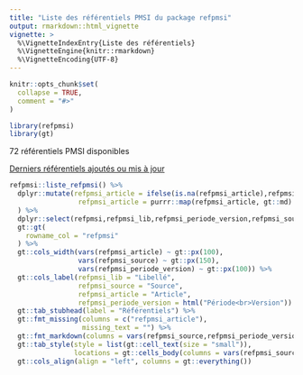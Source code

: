 ```yaml
---
title: "Liste des référentiels PMSI du package refpmsi"
output: rmarkdown::html_vignette
vignette: >
  %\VignetteIndexEntry{Liste des référentiels}
  %\VignetteEngine{knitr::rmarkdown}
  %\VignetteEncoding{UTF-8}
---
```


```r
knitr::opts_chunk$set(
  collapse = TRUE,
  comment = "#>"
)
```

```r
library(refpmsi)
library(gt)
```

72 référentiels PMSI disponibles  
  
[Derniers référentiels ajoutés ou mis à jour](https://denisgustin.github.io/refpmsi/articles/news.html)  


```r

refpmsi::liste_refpmsi() %>%
  dplyr::mutate(refpmsi_article = ifelse(is.na(refpmsi_article),refpmsi_article,glue::glue("[{refpmsi_article}]({refpmsi_article_lien})")),
                 refpmsi_article = purrr::map(refpmsi_article, gt::md)
  ) %>% 
  dplyr::select(refpmsi,refpmsi_lib,refpmsi_periode_version,refpmsi_source,refpmsi_article) %>% 
  gt::gt(
    rowname_col = "refpmsi"
  ) %>% 
  gt::cols_width(vars(refpmsi_article) ~ gt::px(100),
                 vars(refpmsi_source) ~ gt::px(150),
                 vars(refpmsi_periode_version) ~ gt::px(100)) %>% 
  gt::cols_label(refpmsi_lib = "Libellé",
                 refpmsi_source = "Source",
                 refpmsi_article = "Article",
                 refpmsi_periode_version = html("Période<br>Version")) %>%
  gt::tab_stubhead(label = "Référentiels") %>% 
  gt::fmt_missing(columns = c("refpmsi_article"),
                  missing_text = "") %>% 
  gt::fmt_markdown(columns = vars(refpmsi_source,refpmsi_periode_version)) %>% 
  gt::tab_style(style = list(gt::cell_text(size = "small")),
                locations = gt::cells_body(columns = vars(refpmsi_source,refpmsi_article))) %>% 
  gt::cols_align(align = "left", columns = gt::everything())

```

